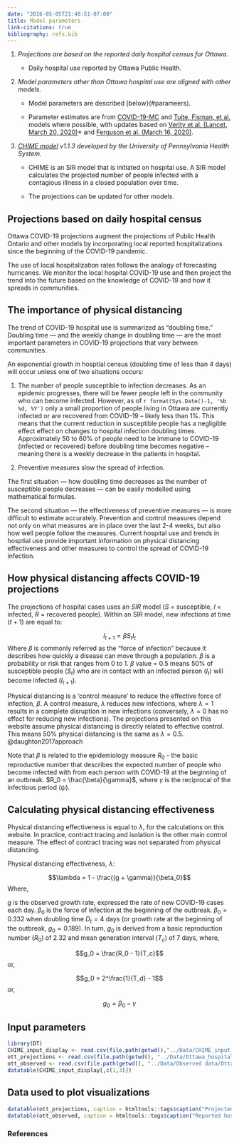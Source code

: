 ```yaml
---
date: "2016-05-05T21:48:51-07:00"
title: Model parameters
link-citations: true
bibliography: refs.bib
---
```


1) *Projections are based on the reported daily hospital census for Ottawa.*  

    - Daily hospital use reported by Ottawa Public Health.
    

2) *Model parameters other than Ottawa hospital use are aligned with other models.*
    
    - Model parameters are described [below}(#parameers). 
    
    - Parameter estimates are from [COVID-19-MC](https://www.covid-19-mc.ca/interactive-model) and [Tuite, Fisman, et al.](https://www.medrxiv.org/content/10.1101/2020.03.24.20042705v1) models where possible, with updates based on [Verity et al. (Lancet, March 20, 2020)](https://www.thelancet.com/journals/laninf/article/PIIS1473-3099(20)30243-7/fulltext)* and [Ferguson et al. (March 16, 2020)](https://www.imperial.ac.uk/media/imperial-college/medicine/sph/ide/gida-fellowships/Imperial-College-COVID19-NPI-modelling-16-03-2020.pdf). 

3) *[CHIME model](https://penn-chime.phl.io/) v1.1.3 developed by the University of Pennsylvania Health System.*  

    - CHIME is an SIR model that is initiated on hospital use. A SIR model calculates the projected number of people infected with a contagious illness in a closed population over time. 

    - The projections can be updated for other models. 

## Projections based on daily hospital census {#hospital-census}

Ottawa COVID-19 projections augment the projections of Public Health Ontario and other models by incorporating local reported hospitalizations since the beginning of the COVID-19 pandemic.  

The use of local hospitalization rates follows the analogy of forecasting hurricanes. We monitor the local hospital COVID-19 use and then project the trend into the future based on the knowledge of COVID-19 and how it spreads in communities. 

## The importance of physical distancing {#physical-distancing}

The trend of COVID-19 hospital use is summarized as “doubling time.” Doubling time — and the weekly change in doubling time — are the most important parameters in COVID-19 projections that vary between communities. 

An exponential growth in hosptial census (doubling time of less than 4 days) will occur unless one of two situations occurs:  

1) The number of people susceptible to infection decreases. As an epidemic progresses, there will be fewer people left in the community who can become infected. However, as of  `r format(Sys.Date()-1, '%b %d, %Y')` only a small proportion of people living in Ottawa are currently infected or are recovered from COVID-19 -- likely less than 1%. This means that the current reduction in susceptible people has a negligible effect effect on changes to hospital infection doubling times. Approximately 50 to 60% of people need to be immune to COVID-19 (infected or recovered) before doubling time becomes negative -- meaning there is a weekly decrease in the patients in hospital.

2) Preventive measures slow the spread of infection. 

The first situation — how doubling time decreases as the number of susceptible people decreases — can be easily modelled using mathematical formulas. 

The second situation — the effectiveness of preventive measures — is more difficult to estimate accurately. Prevention and control measures depend not only on what  measures are in place over the last 2-4 weeks, but also how well people follow the measures. Current hospital use and trends in hosptial use provide important information on physical distancing effectiveness and other measures to control the spread of COVID-19 infection.

## How physical distancing affects COVID-19 projections {#distancing-math}

The projections of hospital cases uses an $SIR$ model ($S$ = susceptible, $I$ = infected, $R$ = recovered people). Within an SIR model, 
new infections at time ($t+1$) are equal to:

$$I_{t+1} = \beta S_t I_t $$
Where $\beta$ is commonly referred as the "force of infection" because it describes how quickly a disease can move through a population. $\beta$ is a probability or risk that ranges from 0 to 1. $\beta$ value = 0.5 means 50% of susceptible people ($S_t$) who are in contact with an infected person ($I_t$) will become infected ($I_{t+1}$). 

Physical distancing is a 'control measure' to reduce the effective force of infection, $\beta$. A control measure, $\lambda$ reduces new infections, where $\lambda = 1$ results in a complete disruption in new infections (conversely, $\lambda = 0$ has no effect for reducing new infections). The projections presented on this website assume physical distancing is directly related to effective control. This means 50% physical distancing is the same as $\lambda = 0.5$. @daughton2017approach

Note that $\beta$ is related to the epidemiology measure $R_0$ - the basic reproductive number that describes the expected number of people who become infected with from each person with COVID-19 at the beginning of an outbreak. $R_0 = \frac{\beta}{\gamma}$, where $\gamma$ is the reciprocal of the infectious period ($\psi$).

## Calculating physical distancing effectiveness {#distancing}

Physical distancing effectiveness is equal to $\lambda$, for the calculations on this website. In practice, contract tracing and isolation is the other main control measure. The effect of contract tracing was not separated from physical distancing. 

Physical distancing effectiveness, $\lambda$:

$$\lambda = 1 - \frac{(g + \gamma)}{\beta_0}$$
Where,

$g$ is the observed growth rate, expressed the rate of new COVID-19 cases each day.
$\beta_0$ is the force of infection at the beginning of the outbreak. $\beta_0 = 0.332$ when doubling time $D_t = 4$ days (or growth rate at the beginning of the outbreak, $g_0 = 0.189$). In turn, $g_0$ is derived from a basic reproduction number ($R_0$) of 2.32 and mean generation interval ($T_c$) of 7 days, where,

$$g_0 = \frac{R_0 - 1}{T_c}$$
or, 

$$g_0 = 2^\frac{1}{T_d} - 1$$
or,

$$g_0 = \beta_0 - \gamma$$


## Input parameters {#parameters}

```r
library(DT)
CHIME_input_display <- read.csv(file.path(getwd(),"../Data/CHIME_input_display.csv"))
ott_projections <- read.csv(file.path(getwd(), "../Data/Ottawa_hospitalization_estimates_COVID.csv"))
ott_observed <- read.csv(file.path(getwd(), "../Data/Observed data/Ottawa_Observed_COVID_Hospital_Use.csv"))
datatable(CHIME_input_display[,c(1,3)])
```

## Data used to plot visualizations {#plot-data}

```r
datatable(ott_projections, caption = htmltools::tags$caption("Projected data", style="font-size: 20px"), options = list(scrollX = TRUE))
datatable(ott_observed, caption = htmltools::tags$caption("Reported hospital use and deaths from Ottawa Public Health", style="font-size: 20px"), options = list(scrollX = TRUE))
```

### References {#references}